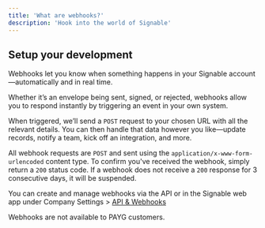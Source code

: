```yaml
---
title: 'What are webhooks?'
description: 'Hook into the world of Signable'
---
```


## Setup your development

Webhooks let you know when something happens in your Signable account—automatically and in real time.

Whether it’s an envelope being sent, signed, or rejected, webhooks allow you to respond instantly by 
triggering an event in your own system.

When triggered, we’ll send a `POST` request to your chosen URL with all the relevant details. You can then 
handle that data however you like—update records, notify a team, kick off an integration, and more.

All webhook requests are `POST` and sent using the `application/x-www-form-urlencoded` content type. To 
confirm you've received the webhook, simply return a `200` status code. If a webhook does not receive 
a `200` response for 3 consecutive days, it will be suspended.

You can create and manage webhooks via the API or in the Signable web app under 
Company Settings > [API & Webhooks](https://signable.app/company-settings/developer)

Webhooks are not available to PAYG customers.
